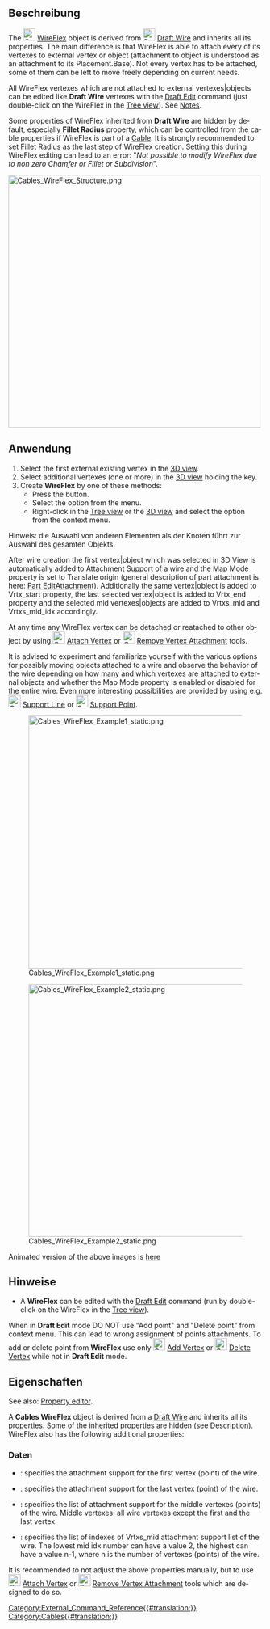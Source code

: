 <languages/>

{{Docnav
|
|[[Cables_AddVertex/de|Knoten hinzufügen]]
|[[Cables_Workbench/de|Arbeitsbereich Cables]]
|IconL=
|IconR=Cables_AddVertex.svg
|IconC=Cables_workbench_icon.svg
}}

{{GuiCommand/de
|Name=Cables WireFlex
|Name/de=Cables Linienzug
|MenuLocation=Cable Wires → Neuer Linienzug
|Workbenches=[[Cables_Workbench/de|Cables]]
|Shortcut=
|Version=1.0
|SeeAlso=[[Cables_AddVertex/de|Cables KnotenHinzufügen]], [[Cables_DelVertex/de|Cables  KnotenLöschen]], [[Cables_AttachVertex/de| Cables KnotenVerknüpfen]], [[Cables_RemoveVertexAttachment/de| Cables KnotenBefestigungEntfernen]]
}}

<span id="Description"></span>
==Beschreibung==

<div lang="en" dir="ltr" class="mw-content-ltr">
The [[Image:Cables_WireFlex.svg|24px]] [[Cables_WireFlex|WireFlex]] object is derived from [[Image:Draft_Wire.svg|24px]] [[Draft_Wire|Draft Wire]] and inherits all its properties. The main difference is that WireFlex is able to attach every of its vertexes to external vertex or object (attachment to object is understood as an attachment to its Placement.Base). Not every vertex has to be attached, some of them can be left to move freely depending on current needs.
</div>

<div lang="en" dir="ltr" class="mw-content-ltr">
All WireFlex vertexes which are not attached to external vertexes|objects can be edited like '''Draft Wire''' vertexes with the [[Draft_Edit|Draft Edit]] command (just double-click on the WireFlex in the [[Tree_view|Tree view]]). See [[#Notes|Notes]].
</div>

<div lang="en" dir="ltr" class="mw-content-ltr">
Some properties of WireFlex inherited from '''Draft Wire''' are hidden by default, especially '''Fillet Radius''' property, which can be controlled from the cable properties if WireFlex is part of a [[Cables_Cable|Cable]]. It is strongly recommended to set Fillet Radius as the last step of WireFlex creation. Setting this during WireFlex editing can lead to an error: "''Not possible to modify WireFlex due to non zero Chamfer or Fillet or Subdivision''".
</div>

[[Image:Cables_WireFlex_Structure.png|500px]]
{{Caption|Beispielstruktur eines Linienzuges}}

<span id="Usage"></span>
==Anwendung==

<div lang="en" dir="ltr" class="mw-content-ltr">
# Select the first external existing vertex in the [[3D_view|3D view]].
# Select additional vertexes (one or more) in the [[3D_view|3D view]] holding the {{KEY|CTRL}} key.
# Create '''WireFlex''' by one of these methods:
#* Press the {{Button|[[Image:Cables_WireFlex.svg|16px]] [[Cables_WireFlex|WireFlex]]}} button.
#* Select the {{MenuCommand|Cable Wires → [[Image:Cables_WireFlex.svg|16px]] WireFlex}} option from the menu.
#* Right-click in the [[Tree_view|Tree view]] or the [[3D_view|3D view]] and select the {{MenuCommand|Cable Wires → [[Image:Cables_WireFlex.svg|16px]] WireFlex}} option from the context menu.
</div>

Hinweis: die Auswahl von anderen Elementen als der Knoten führt zur Auswahl des gesamten Objekts.

<div lang="en" dir="ltr" class="mw-content-ltr">
After wire creation the first vertex|object which was selected in 3D View is automatically added to Attachment Support of a wire and the Map Mode property is set to Translate origin (general description of part attachment is here: [[Part_EditAttachment|Part EditAttachment]]). Additionally the same vertex|object is added to Vrtx_start property, the last selected vertex|object is added to Vrtx_end property and the selected mid vertexes|objects are added to Vrtxs_mid and Vrtxs_mid_idx accordingly.
</div>

<div lang="en" dir="ltr" class="mw-content-ltr">
At any time any WireFlex vertex can be detached or reatached to other object by using [[Image:Cables_AttachVertex.svg|24px]] [[Cables_AttachVertex|Attach Vertex]] or [[Image:Cables_RemoveVertexAttachment.svg|24px]] [[Cables_RemoveVertexAttachment|Remove Vertex Attachment]] tools.
</div>

<div lang="en" dir="ltr" class="mw-content-ltr">
It is advised to experiment and familiarize yourself with the various options for possibly moving objects attached to a wire and observe the behavior of the wire depending on how many and which vertexes are attached to external objects and whether the Map Mode property is enabled or disabled for the entire wire. Even more interesting possibilities are provided by using e.g. [[Image:Cables_SupportLine.svg|24px]] [[Cables_SupportLine|Support Line]] or [[Image:Cables_SupportPoint.svg|24px]] [[Cables_SupportPoint|Support Point]].
</div>

[[Image:Cables_WireFlex_Example1_static.png|500px]]
<div lang="en" dir="ltr" class="mw-content-ltr">
{{Caption|Example1<br/>Movement of the Cube1 which is attached to WireFlex start vertex when Attachment Map Mode of WireFlex is set to Translate origin.}}
</div>

[[Image:Cables_WireFlex_Example2_static.png|500px]]
<div lang="en" dir="ltr" class="mw-content-ltr">
{{Caption|Example2<br/>Movement of the Cube1 which is attached to WireFlex start vertex when Attachment Map Mode of WireFlex is Deactivated.}}
</div>

<div lang="en" dir="ltr" class="mw-content-ltr">
Animated version of the above images is [[Cables_Example2_WireFlex|here]]
</div>

<span id="Notes"></span>
==Hinweise==

<div lang="en" dir="ltr" class="mw-content-ltr">
* A '''WireFlex''' can be edited with the [[Draft_Edit|Draft Edit]] command (run by double-click on the WireFlex in the [[Tree_view|Tree view]]).
When in '''Draft Edit''' mode DO NOT use "Add point" and "Delete point" from context menu. This can lead to wrong assignment of points attachments. To add or delete point from '''WireFlex''' use only [[Image:Cables_AddVertex.svg|24px]] [[Cables_AddVertex|Add Vertex]] or [[Image:Cables_DelVertex.svg|24px]] [[Cables_DelVertex|Delete Vertex]] while not in '''Draft Edit''' mode.
</div>

<span id="Properties"></span>
==Eigenschaften==

<div lang="en" dir="ltr" class="mw-content-ltr">
See also: [[Property_editor|Property editor]].
</div>

<div lang="en" dir="ltr" class="mw-content-ltr">
A '''Cables WireFlex''' object is derived from a [[Draft_Wire|Draft Wire]] and inherits all its properties. Some of the inherited properties are hidden (see [[#Description|Description]]). WireFlex also has the following additional properties:
</div>

<span id="Data"></span>
===Daten===

<div lang="en" dir="ltr" class="mw-content-ltr">
{{TitleProperty|Wire Flex}}
</div>

<div lang="en" dir="ltr" class="mw-content-ltr">
* {{PropertyData|Vrtx_start|LinkSub}}: specifies the attachment support for the first vertex (point) of the wire.
* {{PropertyData|Vrtx_end|LinkSub}}: specifies the attachment support for the last vertex (point) of the wire.
* {{PropertyData|Vrtxs_mid|LinkSubList}}: specifies the list of attachment support for the middle vertexes (points) of the wire. Middle vertexes: all wire vertexes except the first and the last vertex.
* {{PropertyData|Vrtxs_mid_idx|IntegerList}}: specifies the list of indexes of Vrtxs_mid attachment support list of the wire. The lowest mid idx number can have a value 2, the highest can have a value n-1, where n is the number of vertexes (points) of the wire.
</div>

<div lang="en" dir="ltr" class="mw-content-ltr">
It is recommended to not adjust the above properties manually, but to use [[Image:Cables_AttachVertex.svg|24px]] [[Cables_AttachVertex|Attach Vertex]] or [[Image:Cables_RemoveVertexAttachment.svg|24px]] [[Cables_RemoveVertexAttachment|Remove Vertex Attachment]] tools which are designed to do so.
</div>


{{Docnav
|
|[[Cables_AddVertex/de|Knoten hinzufügen]]
|[[Cables_Workbench/de|Arbeitsbereich Cables]]
|IconL=
|IconR=Cables_AddVertex.svg
|IconC=Cables_workbench_icon.svg
}}

[[Category:External_Command_Reference{{#translation:}}]]
[[Category:Cables{{#translation:}}]]